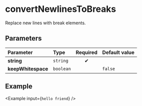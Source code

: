 
# convertNewlinesToBreaks

Replace new lines with break elements.

## Parameters

| Parameter          | Type      | Required | Default value |
| :----------------- | :-------- | :------: | :------------ |
| **string**         | `string`  |    ✔     |               |
| **keepWhitespace** | `boolean` |          | `false`       |

## Example

<Example input={`hello
    friend`} />
